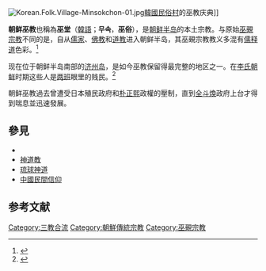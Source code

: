 [[Image:Korean.Folk.Village-Minsokchon-01.jpg|thumb]][[韓國民俗村|韓國民俗村]]的巫教庆典]]

'''朝鲜巫教'''也稱為'''巫堂'''（[[韓語|韓語]]；'''무속'''，'''巫俗'''），是[[朝鲜半岛|朝鲜半岛]]的本土宗教。与原始[[巫覡宗教|巫覡宗教]]不同的是，自从[[儒家|儒家]]、[[朝鲜佛教|佛教]]和[[道教|道教]]进入朝鲜半岛，其巫覡宗教教义多混有[[三教|儒释道]]色彩。<ref>{{cite book | language = zh-hans | author = 金春子 | coauthors = 王健民 | title = 中國踦界民族 | url =  | date = 1994年 | location =  | publisher = 民族出版社 | id =  | isbn = 9787105022618 | pages = 41 }}</ref>

现在位于朝鲜半岛南部的[[济州岛|济州岛]]，是如今巫教保留得最完整的地区之一。在[[李氏朝鲜|李氏朝鲜]]时期这些人是[[两班|两班]]眼里的贱民。<ref>{{cite book | language = zh-hans | author = 郎櫻 | coauthors =  | title = 叙事文学与萨满文化 | url =  | date = 1990年 | location =  | publisher = 內蒙古大学出版社 | id =  | isbn =  | pages = 335页 }}</ref>

朝鲜巫教過去曾遭受日本殖民政府和[[朴正熙|朴正熙]]政權的壓制，直到[[全斗煥|全斗煥]]政府上台才得到喘息並迅速發展。

== 參見 ==
*{{link-en|朝鮮巫覡宗教|Korean shamanism}}
*[[神道教|神道教]]
*[[琉球神道|琉球神道]]
*[[中國民間信仰|中國民間信仰]]

==参考文献==
<div class="references-small">
<references></references>
</div>
{{Commons category|Shamanism of Korea}}
{{朝鲜半岛小作品}}
{{宗教}}

[[Category:三教合流|Category:三教合流]]
[[Category:朝鮮傳統宗教|Category:朝鮮傳統宗教]]
[[Category:巫覡宗教|Category:巫覡宗教]]